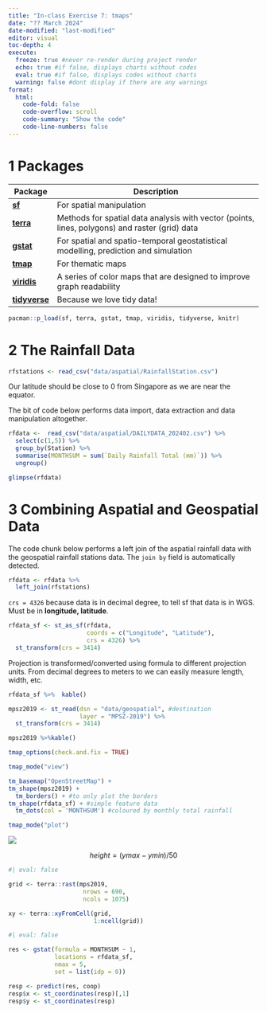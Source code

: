 ```yaml
---
title: "In-class Exercise 7: tmaps"
date: "?? March 2024"
date-modified: "last-modified"
editor: visual
toc-depth: 4
execute:
  freeze: true #never re-render during project render
  echo: true #if false, displays charts without codes
  eval: true #if false, displays codes without charts
  warning: false #dont display if there are any warnings
format: 
  html:
    code-fold: false
    code-overflow: scroll
    code-summary: "Show the code"
    code-line-numbers: false
---
```


# 1 Packages

| Package                                              | Description                                                                                    |
|------------|------------------------------------------------------------|
| [**sf**](https://r-spatial.github.io/sf/)            | For spatial manipulation                                                                       |
| [**terra**](https://github.com/rspatial/terra)       | Methods for spatial data analysis with vector (points, lines, polygons) and raster (grid) data |
| [**gstat**](https://github.com/r-spatial/gstat)      | For spatial and spatio-temporal geostatistical modelling, prediction and simulation            |
| [**tmap**](https://r-tmap.github.io/tmap/)           | For thematic maps                                                                              |
| [**viridis**](https://sjmgarnier.github.io/viridis/) | A series of color maps that are designed to improve graph readability                          |
| [**tidyverse**](https://www.tidyverse.org/)          | Because we love tidy data!                                                                     |

```r
pacman::p_load(sf, terra, gstat, tmap, viridis, tidyverse, knitr)
```

# 2 The Rainfall Data

```r
rfstations <- read_csv("data/aspatial/RainfallStation.csv")
```

Our latitude should be close to 0 from Singapore as we are near the equator.

The bit of code below performs data import, data extraction and data manipulation altogether. 

```r
rfdata <-  read_csv("data/aspatial/DAILYDATA_202402.csv") %>% 
  select(c(1,5)) %>% 
  group_by(Station) %>% 
  summarise(MONTHSUM = sum(`Daily Rainfall Total (mm)`)) %>% 
  ungroup()
```

```r
glimpse(rfdata)
```

# 3 Combining Aspatial and Geospatial Data

The code chunk below performs a left join of the aspatial rainfall data with the geospatial rainfall stations data. The `join by` field is automatically detected.

```r
rfdata <- rfdata %>% 
  left_join(rfstations)
```
`crs = 4326` because data is in decimal degree, to tell sf that data is in WGS. Must be in **longitude, latitude**.

```r
rfdata_sf <- st_as_sf(rfdata,
                      coords = c("Longitude", "Latitude"),
                      crs = 4326) %>% 
  st_transform(crs = 3414)

```

Projection is transformed/converted using formula to different projection units. From decimal degrees to meters to we can easily measure length, width, etc.

```r
rfdata_sf %>%  kable()
```


```r
mpsz2019 <- st_read(dsn = "data/geospatial", #destination
                    layer = "MPSZ-2019") %>% 
  st_transform(crs = 3414)
```

```r
mpsz2019 %>%kable()
```


```r
tmap_options(check.and.fix = TRUE)

tmap_mode("view")

tm_basemap("OpenStreetMap") +
tm_shape(mpsz2019) +
  tm_borders() + #to only plot the borders
tm_shape(rfdata_sf) + #simple feature data
  tm_dots(col = 'MONTHSUM') #coloured by monthly total rainfall

tmap_mode("plot")
```

![](images/grid.png){fig-align="center"}

$$height =  (ymax - ymin) / 50 $$

```r
#| eval: false 

grid <- terra::rast(mps2019,
                     nrows = 690,
                     ncols = 1075)

xy <- terra::xyFromCell(grid,
                        1:ncell(grid))
```
 
```r
#| eval: false 

res <- gstat(formula = MONTHSUM ~ 1,
             locations = rfdata_sf,
             nmax = 5,
             set = list(idp = 0))

resp <- predict(res, coop)
resp$x <- st_coordinates(resp)[,1]
resp$y <- st_coordinates(resp)
```



